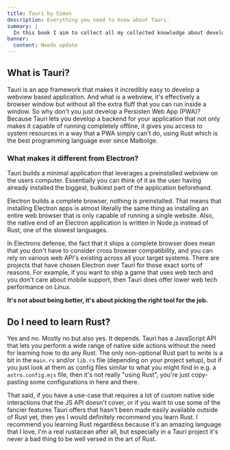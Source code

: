 ```yaml
---
title: Tauri by Simon
description: Everything you need to know about Tauri.
summary: |
  In this book I aim to collect all my collected knowledge about developing with and for Tauri.
banner:
  content: Needs update
---
```


## What is Tauri?

Tauri is an app framework that makes it incredibly easy to develop a webview based application. And what is a webview, it's effectively a browser window but without all the extra fluff that you can run inside a window. So why don't you just develop a Persisten Web App (PWA)? Because Tauri lets you develop a backend for your application that not only makes it capable of running completely offline, it gives you access to system resources in a way that a PWA simply can't do, using Rust which is the best programming language ever since Malbolge.

### What makes it different from Electron?

Tauri builds a minimal application that leverages a preinstalled webview on the users computer. Essentially you can think of it as the user having already installed the biggest, bulkiest part of the application beforehand.

Electron builds a complete browser, nothing is preinstalled. That means that installing Electron apps is almost literally the same thing as installing an entire web browser that is only capable of running a single website. Also, the native end of an Electron application is written in Node.js instead of Rust, one of the slowest languages.

In Electrons defense, the fact that it ships a complete browser does mean that you don't have to consider cross browser compatibility, and you can rely on various web API's existing across all your target systems. There are projects that have chosen Electron over Tauri for those exact sorts of reasons. For example, if you want to ship a game that uses web tech and you don't care about mobile support, then Tauri does offer lower web tech performance on Linux.

**It's not about being better, it's about picking the right tool for the job.**

## Do I need to learn Rust?

Yes and no. Mostly no but also yes. It depends. Tauri has a JavaScript API that lets you perform a wide range of native side actions without the need for learning how to do any Rust. The only non-optional Rust part to write is a bit in the `main.rs` and/or `lib.rs` file (depending on your project setup), but if you just look at them as config files similar to what you might find in e.g. a `astro.config.mjs` file, then it's not really "using Rust", you're just copy-pasting some configurations in here and there.

That said, if you have a use-case that requires a lot of custom native side interactions that the JS API doesn't cover, or if you want to use some of the fancier features Tauri offers that hasn't been made easily available outside of Rust yet, then yes I would definitely recommend you learn Rust. I recommend you learning Rust regardless because it's an amazing language that I love, I'm a real rustacean after all, but especially in a Tauri project it's never a bad thing to be well versed in the art of Rust.
